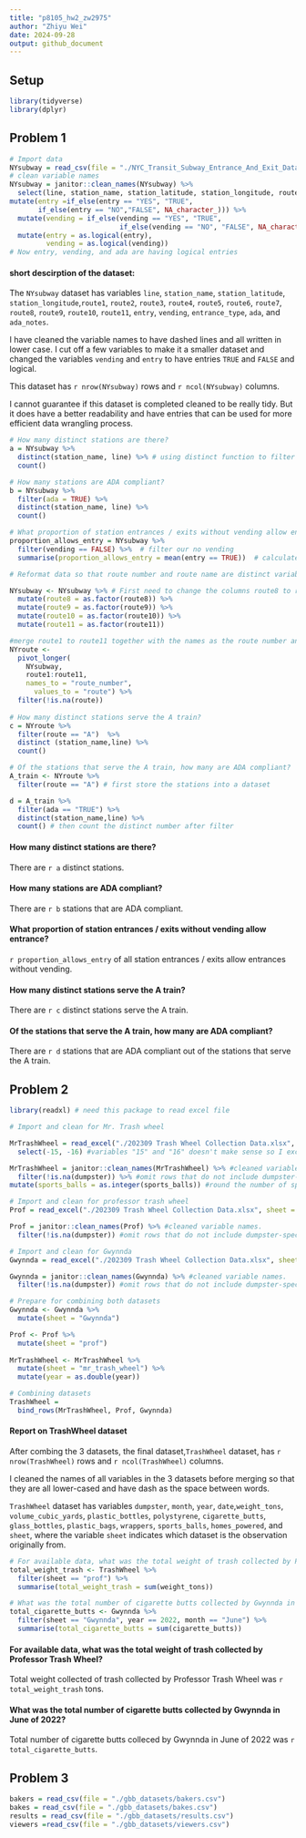 ```yaml
---
title: "p8105_hw2_zw2975"
author: "Zhiyu Wei"
date: 2024-09-28
output: github_document
---
```


## Setup
```r
library(tidyverse)
library(dplyr)
```


## Problem 1

```r
# Import data
NYsubway = read_csv(file = "./NYC_Transit_Subway_Entrance_And_Exit_Data.csv")
# clean variable names
NYsubway = janitor::clean_names(NYsubway) %>%
  select(line, station_name, station_latitude, station_longitude, route1, route2, route3, route4, route5, route6, route7, route8, route9, route10, route11, entry, vending, entrance_type, ada, ada_notes) %>%
mutate(entry =if_else(entry == "YES", "TRUE",
       if_else(entry == "NO","FALSE", NA_character_))) %>%  
  mutate(vending = if_else(vending == "YES", "TRUE", 
                           if_else(vending == "NO", "FALSE", NA_character_))) %>%
  mutate(entry = as.logical(entry),
         vending = as.logical(vending))
# Now entry, vending, and ada are having logical entries
```
#### short descirption of the dataset:
The `NYsubway` dataset has variables `line`, `station_name`, `station_latitude`, `station_longitude`,`route1`, `route2`, `route3`, `route4`, `route5`, `route6`, `route7`, `route8`, `route9`, `route10`, `route11`,     `entry`, `vending`, `entrance_type`, `ada`, and `ada_notes`. 

I have cleaned the variable names to have dashed lines and all written in lower case. I cut off a few variables to make it a smaller dataset and changed the variables `vending` and `entry` to have entries `TRUE` and `FALSE` and logical. 

This dataset has `r nrow(NYsubway)` rows and `r ncol(NYsubway)` columns.

I cannot guarantee if this dataset is completed cleaned to be really tidy. But it does have a better readability and have entries that can be used for more efficient data wrangling process. 

```r
# How many distinct stations are there? 
a = NYsubway %>%
  distinct(station_name, line) %>% # using distinct function to filter out distinct line and name entries
  count()

# How many stations are ADA compliant?
b = NYsubway %>%
  filter(ada = TRUE) %>%
  distinct(station_name, line) %>%
  count()

# What proportion of station entrances / exits without vending allow entrance?
proportion_allows_entry = NYsubway %>%
  filter(vending == FALSE) %>%  # filter our no vending
  summarise(proportion_allows_entry = mean(entry == TRUE))  # calculate the proportion

# Reformat data so that route number and route name are distinct variables. 

NYsubway <- NYsubway %>% # First need to change the columns route8 to route11 into factors to be merged together with route1 to route7.
  mutate(route8 = as.factor(route8)) %>%
  mutate(route9 = as.factor(route9)) %>%
  mutate(route10 = as.factor(route10)) %>%
  mutate(route11 = as.factor(route11)) 

#merge route1 to route11 together with the names as the route number and the values to the route served. 
NYroute <-
  pivot_longer(
    NYsubway,
    route1:route11,
    names_to = "route_number",
      values_to = "route") %>%
  filter(!is.na(route))
  
# How many distinct stations serve the A train? 
c = NYroute %>%
  filter(route == "A")  %>%
  distinct (station_name,line) %>%
  count()

# Of the stations that serve the A train, how many are ADA compliant?
A_train <- NYroute %>%
  filter(route == "A") # first store the stations into a dataset

d = A_train %>%
  filter(ada == "TRUE") %>%
  distinct(station_name,line) %>%
  count() # then count the distinct number after filter

```
#### How many distinct stations are there? 
There are `r a` distinct stations.

#### How many stations are ADA compliant?
There are `r b` stations that are ADA compliant.

#### What proportion of station entrances / exits without vending allow entrance?
`r proportion_allows_entry` of all station entrances / exits allow entrances without vending.

#### How many distinct stations serve the A train? 
There are `r c` distinct stations serve the A train. 

#### Of the stations that serve the A train, how many are ADA compliant?
There are `r d` stations that are ADA compliant out of the stations that serve the A train. 

## Problem 2
```r
library(readxl) # need this package to read excel file

# Import and clean for Mr. Trash wheel

MrTrashWheel = read_excel("./202309 Trash Wheel Collection Data.xlsx", sheet = 1) %>%
  select(-15, -16) #variables "15" and "16" doesn't make sense so I excluded them. 

MrTrashWheel = janitor::clean_names(MrTrashWheel) %>% #cleaned variable names.
  filter(!is.na(dumpster)) %>% #omit rows that do not include dumpster-specific data
mutate(sports_balls = as.integer(sports_balls)) #round the number of sports balls to integers and convert to an integer variable 

# Import and clean for professor trash wheel
Prof = read_excel("./202309 Trash Wheel Collection Data.xlsx", sheet = 2)

Prof = janitor::clean_names(Prof) %>% #cleaned variable names.
  filter(!is.na(dumpster)) #omit rows that do not include dumpster-specific data

# Import and clean for Gwynnda
Gwynnda = read_excel("./202309 Trash Wheel Collection Data.xlsx", sheet = 4) 

Gwynnda = janitor::clean_names(Gwynnda) %>% #cleaned variable names.
  filter(!is.na(dumpster)) #omit rows that do not include dumpster-specific data

# Prepare for combining both datasets
Gwynnda <- Gwynnda %>%
  mutate(sheet = "Gwynnda") 

Prof <- Prof %>%
  mutate(sheet = "prof") 
  
MrTrashWheel <- MrTrashWheel %>%
  mutate(sheet = "mr_trash_wheel") %>%
  mutate(year = as.double(year))

# Combining datasets
TrashWheel = 
  bind_rows(MrTrashWheel, Prof, Gwynnda)
```
#### Report on TrashWheel dataset
After combing the 3 datasets, the final dataset,`TrashWheel` dataset, has `r nrow(TrashWheel)` rows and `r ncol(TrashWheel)` columns.

I cleaned the names of all variables in the 3 datasets before merging so that they are all lower-cased and have dash as the space between words. 

`TrashWheel` dataset has variables `dumpster`, `month`, `year`, `date`,`weight_tons`, `volume_cubic_yards`, `plastic_bottles`, `polystyrene`, `cigarette_butts`, `glass_bottles`, `plastic_bags`, `wrappers`, `sports_balls`, `homes_powered`, and `sheet`, where the variable `sheet` indicates which dataset is the observation originally from. 

```r
# For available data, what was the total weight of trash collected by Professor Trash Wheel? 
total_weight_trash <- TrashWheel %>%
  filter(sheet == "prof") %>%
  summarise(total_weight_trash = sum(weight_tons))

# What was the total number of cigarette butts collected by Gwynnda in June of 2022?
total_cigarette_butts <- Gwynnda %>%
  filter(sheet == "Gwynnda", year == 2022, month == "June") %>%
  summarise(total_cigarette_butts = sum(cigarette_butts))

```
#### For available data, what was the total weight of trash collected by Professor Trash Wheel? 
Total weight collected of trash collected by Professor Trash Wheel was `r total_weight_trash` tons.

#### What was the total number of cigarette butts collected by Gwynnda in June of 2022?
Total number of cigarette butts colleced by Gwynnda in June of 2022 was `r total_cigarette_butts`.

## Problem 3
```r
bakers = read_csv(file = "./gbb_datasets/bakers.csv")
bakes = read_csv(file = "./gbb_datasets/bakes.csv")
results = read_csv(file = "./gbb_datasets/results.csv")
viewers =read_csv(file = "./gbb_datasets/viewers.csv")
```

